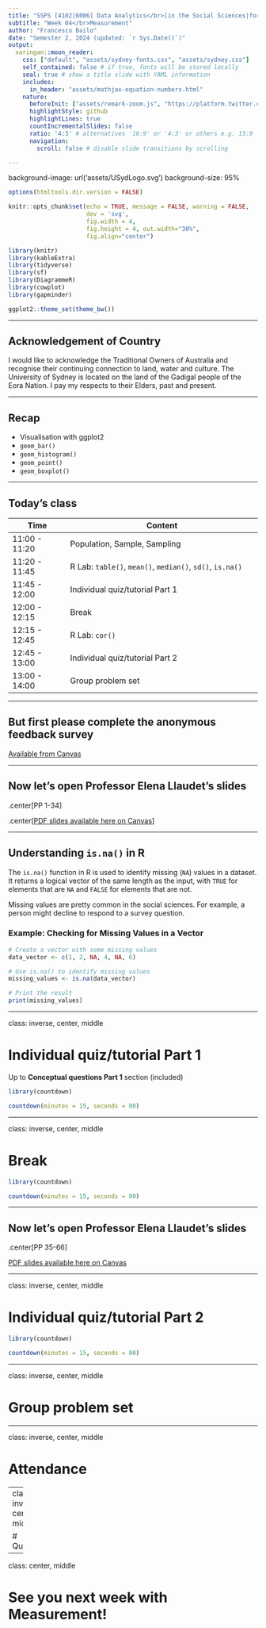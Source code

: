 ```yaml
---
title: "SSPS [4102|6006] Data Analytics</br>[in the Social Sciences|for Social Research]"
subtitle: "Week 04</br>Measurement"
author: "Francesco Bailo"
date: "Semester 2, 2024 (updated: `r Sys.Date()`)"
output:
  xaringan::moon_reader:
    css: ["default", "assets/sydney-fonts.css", "assets/sydney.css"]
    self_contained: false # if true, fonts will be stored locally
    seal: true # show a title slide with YAML information
    includes:
      in_header: "assets/mathjax-equation-numbers.html"
    nature:
      beforeInit: ["assets/remark-zoom.js", "https://platform.twitter.com/widgets.js"]
      highlightStyle: github
      highlightLines: true
      countIncrementalSlides: false
      ratio: '4:3' # alternatives '16:9' or '4:3' or others e.g. 13:9
      navigation:
        scroll: false # disable slide transitions by scrolling

---
```


background-image: url('assets/USydLogo.svg')
background-size: 95%

```r

options(htmltools.dir.version = FALSE)

knitr::opts_chunk$set(echo = TRUE, message = FALSE, warning = FALSE, 
                      dev = 'svg', 
                      fig.width = 4, 
                      fig.height = 4, out.width="30%",
                      fig.align="center")

library(knitr)
library(kableExtra)
library(tidyverse)
library(sf)
library(DiagrammeR)
library(cowplot)
library(gapminder)

ggplot2::theme_set(theme_bw())

```

---

## Acknowledgement of Country

I would like to acknowledge the Traditional Owners of Australia and recognise their continuing connection to land, water and culture. The  University of Sydney is located on the land of the Gadigal people  of the Eora Nation. I pay my respects to their Elders, past and present.

---

## Recap

- Visualisation with ggplot2
- `geom_bar()`
- `geom_histogram()`
- `geom_point()` 
- `geom_boxplot()`

---

## Today's class


| Time          | Content                                         |
|---------------|-------------------------------------------------|
| 11:00 - 11:20 | Population, Sample, Sampling                    |
| 11:20 - 11:45 | R Lab: `table()`, `mean()`, `median()`, `sd()`, `is.na()` |
| 11:45 - 12:00 | Individual quiz/tutorial Part 1                 |
| 12:00 - 12:15 | Break                                           |
| 12:15 - 12:45 | R Lab: `cor()`                                    |
| 12:45 - 13:00 | Individual quiz/tutorial Part 2                 |
| 13:00 - 14:00 | Group problem set                               |


---

## But first please complete the anonymous feedback survey 

[Available from Canvas](https://canvas.sydney.edu.au/courses/59609/quizzes/268544?module_item_id=2356267)

---

## Now let's open Professor Elena Llaudet's slides

.center[PP 1-34]


.center[[PDF slides available here on Canvas](https://canvas.sydney.edu.au/courses/59609/files/38797485?module_item_id=2466828)]


---

## Understanding `is.na()` in R

The `is.na()` function in R is used to identify missing (`NA`) values in a dataset. It returns a logical vector of the same length as the input, with `TRUE` for elements that are `NA` and `FALSE` for elements that are not.

Missing values are pretty common in the social sciences. For example, a person might decline to respond to a survey question. 

### Example: Checking for Missing Values in a Vector

```r
# Create a vector with some missing values
data_vector <- c(1, 2, NA, 4, NA, 6)

# Use is.na() to identify missing values
missing_values <- is.na(data_vector)

# Print the result
print(missing_values)

```

---

class: inverse, center, middle

# Individual quiz/tutorial Part 1

Up to **Conceptual questions Part 1** section (included)

```r
library(countdown)

countdown(minutes = 15, seconds = 00)
```

---

class: inverse, center, middle

# Break

```r
library(countdown)

countdown(minutes = 15, seconds = 00)
```

---

## Now let's open Professor Elena Llaudet's slides

.center[PP 35-66]


[PDF slides available here on Canvas](https://canvas.sydney.edu.au/courses/59609/files/38797485?module_item_id=2466828)


---

class: inverse, center, middle

# Individual quiz/tutorial Part 2

```r
library(countdown)

countdown(minutes = 15, seconds = 00)
```

---

class: inverse, center, middle

# Group problem set

---

class: inverse, center, middle

# Attendance


---
class: inverse, center, middle

# Questions?

---
class: center, middle

# See you next week with Measurement!